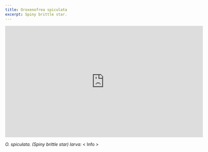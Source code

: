 ```yaml
---
title: Oroxenofrea spiculata
excerpt: Spiny brittle star.
---
```


<!-- <Block
  src="gallery/profile"
  image="gallery/Marine Invertebrates/Mollusca/Crepidula spp.png"
  imageAlt="Microscopic photo of Crepidula spp. larva."
  video="https://player.vimeo.com/video/431672375"
/> -->

<iframe src="https://player.vimeo.com/video/447299580" width="640" height="360" frameborder="0" allow="autoplay; fullscreen" allowfullscreen></iframe>

*O. spiculata. (Spiny brittle star) larva:* < Info >

